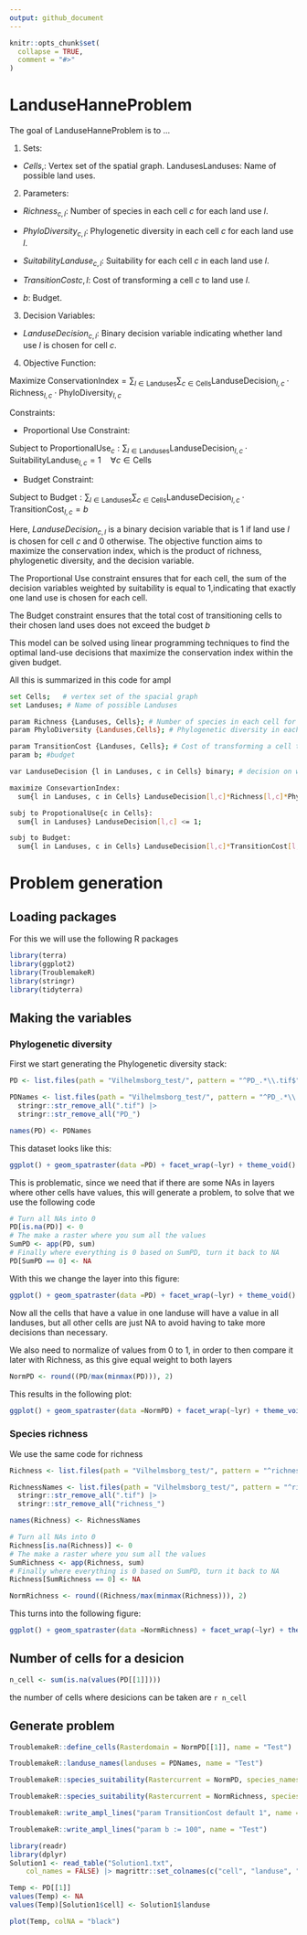 ```yaml
---
output: github_document
---
```


<!-- README.md is generated from README.Rmd. Please edit that file -->

```r
knitr::opts_chunk$set(
  collapse = TRUE,
  comment = "#>"
)
```

# LanduseHanneProblem

<!-- badges: start -->

<!-- badges: end -->

The goal of LanduseHanneProblem is to ...

1.  Sets:
  
  - $Cells,$: Vertex set of the spatial graph. LandusesLanduses: Name of possible land uses.

2. Parameters:
  
  - $Richness_{c,l}$: Number of species in each cell $c$ for each land use $l$.
  
  - $PhyloDiversity_{c,l}$: Phylogenetic diversity in each cell $c$ for each land use $l$.
  
  - $SuitabilityLanduse_{c,l}$: Suitability for each cell $c$ in each land use $l$.
  
  - $TransitionCost{c,l}$: Cost of transforming a cell $c$ to land use $l$.
  
  - $b$: Budget.

3. Decision Variables:

  - $LanduseDecision_{c, l}$: Binary decision variable indicating whether land use $l$ is chosen for cell $c$.

4. Objective Function:

$\text{Maximize } \text{ConservationIndex} = \sum_{l \in \text{Landuses}} \sum_{c \in \text{Cells}} \text{LanduseDecision}_{l,c} \cdot \text{Richness}_{l,c} \cdot \text{PhyloDiversity}_{l,c}$

Constraints:

  - Proportional Use Constraint:
  
$\text{Subject to ProportionalUse}_{c}: \sum_{l \in \text{Landuses}} \text{LanduseDecision}_{l,c} \cdot \text{SuitabilityLanduse}_{l,c} = 1 \quad \forall c \in \text{Cells}$

  - Budget Constraint:

$\text{Subject to Budget}: \sum_{l \in \text{Landuses}} \sum_{c \in \text{Cells}} \text{LanduseDecision}_{l,c} \cdot \text{TransitionCost}_{l,c} = b$

Here, $LanduseDecision_{c, l}$ is a binary decision variable that is 1 if land use $l$ is chosen for cell $c$ and 0 otherwise. The objective function aims to maximize the conservation index, which is the product of richness, phylogenetic diversity, and the decision variable.

The Proportional Use constraint ensures that for each cell, the sum of the decision variables weighted by suitability is equal to 1,indicating that exactly one land use is chosen for each cell.

The Budget constraint ensures that the total cost of transitioning cells to their chosen land uses does not exceed the budget $b$

This model can be solved using linear programming techniques to find the optimal land-use decisions that maximize the conservation index within the given budget.

All this is summarized in this code for ampl

```bash
set Cells;   # vertex set of the spacial graph
set Landuses; # Name of possible Landuses

param Richness {Landuses, Cells}; # Number of species in each cell for each landuse
param PhyloDiversity {Landuses,Cells}; # Phylogenetic diversity in each cell for each landuse

param TransitionCost {Landuses, Cells}; # Cost of transforming a cell to this landuse
param b; #budget

var LanduseDecision {l in Landuses, c in Cells} binary; # decision on which landuse to use for cell

maximize ConsevartionIndex:
  sum{l in Landuses, c in Cells} LanduseDecision[l,c]*Richness[l,c]*PhyloDiversity[l,c];

subj to PropotionalUse{c in Cells}:
  sum{l in Landuses} LanduseDecision[l,c] <= 1;

subj to Budget:
  sum{l in Landuses, c in Cells} LanduseDecision[l,c]*TransitionCost[l,c] = b;
```

# Problem generation

## Loading packages

For this we will use the following R packages

```r
library(terra)
library(ggplot2)
library(TroublemakeR)
library(stringr)
library(tidyterra)
```


## Making the variables

### Phylogenetic diversity

First we start generating the Phylogenetic diversity stack:

```r
PD <- list.files(path = "Vilhelmsborg_test/", pattern = "^PD_.*\\.tif$", full.names = T) |> rast()

PDNames <- list.files(path = "Vilhelmsborg_test/", pattern = "^PD_.*\\.tif$", full.names = F) |> 
  stringr::str_remove_all(".tif") |> 
  stringr::str_remove_all("PD_")

names(PD) <- PDNames
```
 
This dataset looks like this:

```r
ggplot() + geom_spatraster(data =PD) + facet_wrap(~lyr) + theme_void() + scale_fill_viridis_b()
```


This is problematic, since we need that if there are some NAs in layers where other cells have values, this will generate a problem, to solve that we use the following code

```r
# Turn all NAs into 0
PD[is.na(PD)] <- 0
# The make a raster where you sum all the values
SumPD <- app(PD, sum) 
# Finally where everything is 0 based on SumPD, turn it back to NA
PD[SumPD == 0] <- NA
```

With this we change the layer into this figure:

```r
ggplot() + geom_spatraster(data =PD) + facet_wrap(~lyr) + theme_void() + scale_fill_viridis_b()
```

Now all the cells that have a value in one landuse will have a value in all landuses, but all other cells are just NA to avoid having to take more decisions than necessary.

We also need to normalize of values from 0 to 1, in order to then compare it later with Richness, as this give equal weight to both layers

```r
NormPD <- round((PD/max(minmax(PD))), 2)
```

This results in the following plot:

```r
ggplot() + geom_spatraster(data =NormPD) + facet_wrap(~lyr) + theme_void() + scale_fill_viridis_b()
```

### Species richness

We use the same code for richness

```r
Richness <- list.files(path = "Vilhelmsborg_test/", pattern = "^richness_.*\\.tif$", full.names = T) |> rast()

RichnessNames <- list.files(path = "Vilhelmsborg_test/", pattern = "^richness_.*\\.tif$", full.names = F) |> 
  stringr::str_remove_all(".tif") |> 
  stringr::str_remove_all("richness_")

names(Richness) <- RichnessNames

# Turn all NAs into 0
Richness[is.na(Richness)] <- 0
# The make a raster where you sum all the values
SumRichness <- app(Richness, sum) 
# Finally where everything is 0 based on SumPD, turn it back to NA
Richness[SumRichness == 0] <- NA

NormRichness <- round((Richness/max(minmax(Richness))), 2)
```

This turns into the following figure:

```r
ggplot() + geom_spatraster(data =NormRichness) + facet_wrap(~lyr) + theme_void() + scale_fill_viridis_b()
```

## Number of cells for a desicion

```r
n_cell <- sum(is.na(values(PD[[1]])))
```

the number of cells where desicions can be taken are `r n_cell`

## Generate problem


```r
TroublemakeR::define_cells(Rasterdomain = NormPD[[1]], name = "Test")

TroublemakeR::landuse_names(landuses = PDNames, name = "Test")

TroublemakeR::species_suitability(Rastercurrent = NormPD, species_names = PDNames, parameter = "PhyloDiversity", name = "Test")

TroublemakeR::species_suitability(Rastercurrent = NormRichness, species_names = RichnessNames, parameter = "Richness", name = "Test")

TroublemakeR::write_ampl_lines("param TransitionCost default 1", name = "Test")

TroublemakeR::write_ampl_lines("param b := 100", name = "Test")
```


```r
library(readr)
library(dplyr)
Solution1 <- read_table("Solution1.txt", 
    col_names = FALSE) |> magrittr::set_colnames(c("cell", "landuse", "des")) |> dplyr::filter(des == 1) 
```


```r
Temp <- PD[[1]]
values(Temp) <- NA
values(Temp)[Solution1$cell] <- Solution1$landuse
```

```r
plot(Temp, colNA = "black")
```

